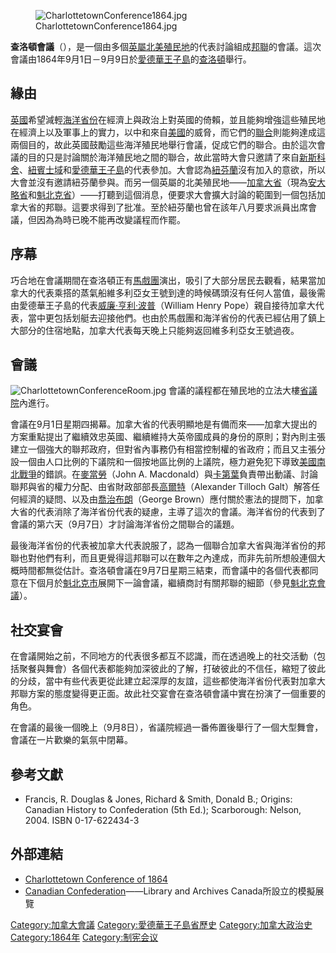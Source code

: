 {{noteTA
|1= zh-tw:女王; zh-hk:女皇; 
}}
[[File:CharlottetownConference1864.jpg|thumb]]

'''查洛頓會議'''（{{lang-en|'''Charlottetown Conference'''}}），是一個由多個[[英屬北美殖民地|英屬北美殖民地]]的代表討論組成[[加拿大邦聯|邦聯]]的會議。這次會議由1864年9月1日－9月9日於[[愛德華王子島|愛德華王子島]]的[[查洛頓|查洛頓]]舉行。

==緣由==
[[英國|英國]]希望減輕[[加拿大海洋省份|海洋省份]]在經濟上與政治上對英國的倚賴，並且能夠增強這些殖民地在經濟上以及軍事上的實力，以中和來自[[美國|美國]]的威脅，而它們的[[海洋殖民地聯合|聯合]]則能夠達成這兩個目的，故此英國鼓勵這些海洋殖民地舉行會議，促成它們的聯合。由於這次會議的目的只是討論關於海洋殖民地之間的聯合，故此當時大會只邀請了來自[[新斯科舍|新斯科舍]]、[[紐賓士域|紐賓士域]]和[[愛德華王子島|愛德華王子島]]的代表參加。大會認為[[紐芬蘭|紐芬蘭]]沒有加入的意欲，所以大會並沒有邀請紐芬蘭參與。而另一個英屬的北美殖民地——[[加拿大省|加拿大省]]（現為[[安大略省|安大略省]]和[[魁北克省|魁北克省]]）——打聽到這個消息，便要求大會擴大討論的範圍到一個包括加拿大省的邦聯。這要求得到了批准。至於紐芬蘭也曾在該年八月要求派員出席會議，但因為為時已晚不能再改變議程而作罷。

==序幕==
巧合地在會議期間在查洛頓正有[[馬戲|馬戲團]]演出，吸引了大部分居民去觀看，結果當加拿大的代表乘搭的蒸氣船維多利亞女王號到達的時候碼頭沒有任何人當值，最後需由愛德華王子島的代表[[威廉·亨利·波普|威廉·亨利·波普]]（William Henry Pope）親自接待加拿大代表，當中更包括划艇去迎接他們。也由於馬戲團和海洋省份的代表已經佔用了鎮上大部分的住宿地點，加拿大代表每天晚上只能夠返回維多利亞女王號過夜。

==會議==
[[File:CharlottetownConferenceRoom.jpg|right]]
會議的議程都在殖民地的立法大樓[[省議院_(愛德華王子島)|省議院]]內進行。

會議在9月1日星期四揭幕。加拿大省的代表明顯地是有備而來——加拿大提出的方案重點提出了繼續效忠英國、繼續維持大英帝國成員的身份的原則；對內則主張建立一個強大的聯邦政府，但對省內事務仍有相當控制權的省政府；而且又主張分設一個由人口比例的下議院和一個按地區比例的上議院，極力避免犯下導致[[美國南北戰爭|美國南北戰爭]]的錯誤。在[[莊·亞歷山大·麥當勞|麥當勞]]（John A. Macdonald）與[[喬治-艾蒂安·卡第葉|卡第葉]]負責帶出動議、討論聯邦與省的權力分配、由省財政部部長[[亞歷山大·蒂洛赫·高爾特|高爾特]]（Alexander Tilloch Galt）解答任何經濟的疑問、以及由[[喬治布朗|喬治布朗]]（George Brown）應付關於憲法的提問下，加拿大省的代表消除了海洋省份代表的疑慮，主導了這次的會議。海洋省份的代表到了會議的第六天（9月7日）才討論海洋省份之間聯合的議題。

最後海洋省份的代表被加拿大代表說服了，認為一個聯合加拿大省與海洋省份的邦聯也對他們有利，而且更覺得這邦聯可以在數年之內達成，而非先前所想般連個大概時間都無從估計。查洛頓會議在9月7日星期三結束，而會議中的各個代表都同意在下個月於[[魁北克市|魁北克市]]展開下一論會議，繼續商討有關邦聯的細節（參見[[魁北克會議_(1864年)|魁北克會議]]）。

==社交宴會==
在會議開始之前，不同地方的代表很多都互不認識，而在透過晚上的社交活動（包括聚餐與舞會）各個代表都能夠加深彼此的了解，打破彼此的不信任，縮短了彼此的分歧，當中有些代表更從此建立起深厚的友誼，這些都使海洋省份代表對加拿大邦聯方案的態度變得更正面。故此社交宴會在查洛頓會議中實在扮演了一個重要的角色。

在會議的最後一個晚上（9月8日），省議院經過一番佈置後舉行了一個大型舞會，會議在一片歡樂的氣氛中閉幕。

==參考文獻==
* Francis, R. Douglas & Jones, Richard & Smith, Donald B.; Origins: Canadian History to Confederation (5th Ed.); Scarborough: Nelson, 2004. ISBN 0-17-622434-3

==外部連結==
*[https://web.archive.org/web/20030813213853/http://collections.ic.gc.ca/charlottetown/ Charlottetown Conference of 1864] {{en}}
*[https://web.archive.org/web/20070710195615/http://www.collectionscanada.ca/confederation/ Canadian Confederation]——Library and Archives Canada所設立的模擬展覽 {{en}}


{{DEFAULTSORT:Charlottetown}}
[[Category:加拿大會議|Category:加拿大會議]]
[[Category:愛德華王子島省歷史|Category:愛德華王子島省歷史]]
[[Category:加拿大政治史|Category:加拿大政治史]]
[[Category:1864年|Category:1864年]]
[[Category:制宪会议|Category:制宪会议]]